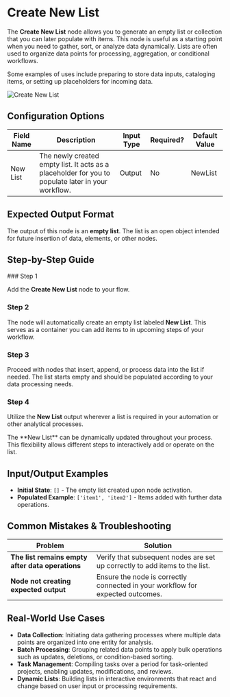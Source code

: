 
# Create New List

The **Create New List** node allows you to generate an empty list or collection that you can later populate with items. This node is useful as a starting point when you need to gather, sort, or analyze data dynamically. Lists are often used to organize data points for processing, aggregation, or conditional workflows.

Some examples of uses include preparing to store data inputs, cataloging items, or setting up placeholders for incoming data.

![Create New List](./create-new-list.png)

## Configuration Options

| Field Name | Description                                                                                        | Input Type | Required? | Default Value |
| ---------- | -------------------------------------------------------------------------------------------------- | ---------- | --------- | ------------- |
| New List   | The newly created empty list. It acts as a placeholder for you to populate later in your workflow. | Output     | No        | NewList       |

## Expected Output Format

The output of this node is an **empty list**. The list is an open object intended for future insertion of data, elements, or other nodes.

## Step-by-Step Guide

<Steps>
### Step 1

Add the **Create New List** node to your flow.

### Step 2

The node will automatically create an empty list labeled **New List**. This serves as a container you can add items to in upcoming steps of your workflow.

### Step 3

Proceed with nodes that insert, append, or process data into the list if needed. The list starts empty and should be populated according to your data processing needs.

### Step 4

Utilize the **New List** output wherever a list is required in your automation or other analytical processes.

</Steps>

<Callout type="info" title="Note">
  The **New List** can be dynamically updated throughout your process. This
  flexibility allows different steps to interactively add or operate on the
  list.
</Callout>

## Input/Output Examples

- **Initial State**: `[]` - The empty list created upon node activation.
- **Populated Example**: `['item1', 'item2']` - Items added with further data operations.

## Common Mistakes & Troubleshooting

| Problem                                          | Solution                                                                       |
| ------------------------------------------------ | ------------------------------------------------------------------------------ |
| **The list remains empty after data operations** | Verify that subsequent nodes are set up correctly to add items to the list.    |
| **Node not creating expected output**            | Ensure the node is correctly connected in your workflow for expected outcomes. |

## Real-World Use Cases

- **Data Collection**: Initiating data gathering processes where multiple data points are organized into one entity for analysis.
- **Batch Processing**: Grouping related data points to apply bulk operations such as updates, deletions, or condition-based sorting.
- **Task Management**: Compiling tasks over a period for task-oriented projects, enabling updates, modifications, and reviews.
- **Dynamic Lists**: Building lists in interactive environments that react and change based on user input or processing requirements.
